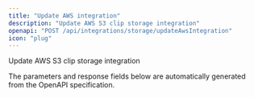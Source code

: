 ```yaml
---
title: "Update AWS integration"
description: "Update AWS S3 clip storage integration"
openapi: "POST /api/integrations/storage/updateAwsIntegration"
icon: "plug"
---
```


Update AWS S3 clip storage integration

<Note>
The parameters and response fields below are automatically generated from the OpenAPI specification.
</Note>
